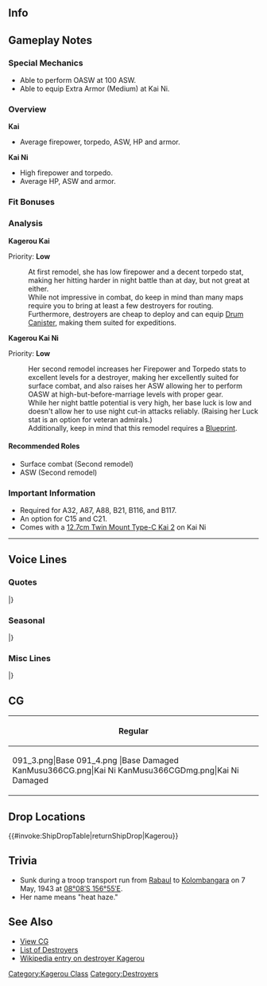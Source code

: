 ==Info==
{{KanmusuInfo|ID=091}}
{{KanmusuInfo|ID=091a}}
{{KanmusuInfo|ID=366}}

==Gameplay Notes==
===Special Mechanics===
* Able to perform OASW at 100 ASW.
* Able to equip Extra Armor (Medium) at Kai Ni.

===Overview===
'''Kai'''
* Average firepower, torpedo, ASW, HP and armor.  

'''Kai Ni'''
* High firepower and torpedo.
* Average HP, ASW and armor.

===Fit Bonuses===
{{:{{BASEPAGENAME}}/Equipment Bonuses}}
{{clear}}

===Analysis===
'''Kagerou Kai'''

Priority: '''Low'''

:At first remodel, she has low firepower and a decent torpedo stat, making her hitting harder in night battle than at day, but not great at either.
:While not impressive in combat, do keep in mind than many maps require you to bring at least a few destroyers for routing.
:Furthermore, destroyers are cheap to deploy and can equip [[Drum Canister]], making them suited for expeditions.


'''Kagerou Kai Ni''' 

Priority: '''Low'''
:Her second remodel increases her Firepower and Torpedo stats to excellent levels for a destroyer, making her excellently suited for surface combat, and also raises her ASW allowing her to perform OASW at high-but-before-marriage levels with proper gear.
:While her night battle potential is very high, her base luck is low and doesn't allow her to use night cut-in attacks reliably. (Raising her Luck stat is an option for veteran admirals.)
:Additionally, keep in mind that this remodel requires a [[Blueprint]].


====Recommended Roles====
* Surface combat (Second remodel)
* ASW (Second remodel)

===Important Information===
* Required for A32, A87, A88, B21, B116, and B117.
* An option for C15 and C21.
* Comes with a [[12.7cm Twin Mount Type-C Kai 2]] on Kai Ni
----

==Voice Lines==
===Quotes===
{{ShipquoteHeader}}
{{ShipquoteKai
|scenario = Introduction
|origin = やっと会えた！陽炎よ。よろしくねっ！
|translation = We finally meet! I'm Kagerou. Nice to meet you!
|audio = Kagerou-Introduction.ogg
}}
{{ShipquoteKai
|scenario = Introduction
|kai2 = yes
|origin = 司令、今日も合いた！しっかり改修した、新しい陽炎よ！行きましょう！
|translation = We're together again today, Commander! I'm a whole new Kagerou now that I've been thoroughly remodelled! Let's go!
|audio = KagerouKaiNi-Intro.mp3
}}
{{ShipquoteKai
|scenario = Library
|origin = 第四次軍備充実計画で建造された陽炎型駆逐艦、ネームシップの陽炎よ。
新鋭の主力駆逐艦として、ハワイ攻撃機動部隊を始め、様々な作戦に参加したわ。
よろしくね。
|translation = I'm the name ship of the Kagerou-class destroyers built under the 4th Naval Armanents Supplement Programme, Kagerou.<ref>A majority of the class were actually built under the [https://en.wikipedia.org/wiki/3rd_Naval_Armaments_Supplement_Programme 3rd Naval Armanents Supplement Programme]. Only the final 4 ships of the class were built under the 4th programme.</ref>
As a newly built fleet destroyer, I participated in the task force attacking Hawaii at the start of the war; then many other operations after that.<ref>She was part of the escort of the task force that attacked Pearl Harbor.</ref>
I'll be in your care.
|audio = Kagerou-Library.ogg
}}
{{ShipquoteKai
|scenario = Secretary 1
|origin = 出番かしら？
|translation = Is it my turn?
|audio = Kagerou-Secretary_1.ogg
}}
{{ShipquoteKai
|scenario = Secretary 1
|kai = yes
|origin = 陽炎の出番なの？
|translation = Is it my turn now?
|audio = KagerouKai-Secretary 1.ogg
}}
{{ShipquoteKai
|scenario = Secretary 2
|origin = なーに？お話したいの？
|translation = What is it~? You want to talk with me?
|audio = Kagerou-Secretary_2.ogg
}}
{{ShipquoteKai
|scenario = Secretary 2
|kai2 = yes
|origin = 陽炎の出番？やった！
|translation = It's my turn? Alright!
|audio = KagerouKaiNi-Sec2.mp3
}}
{{ShipquoteKai
|scenario = Secretary 3
|origin = ちょっあまり触ると怒るわよ、もぅ。
|translation = Wai~ I'll get angry if you keep touching me. Jeez.
|audio = Kagerou-Secretary_3.ogg
}}
{{ShipquoteKai
|scenario = Secretary Idle
|kai = yes
|origin = 司令、話聞いてる？司令？司令ったら！もう私無視するなんてどういうつもり！？
|translation = Are you listening to me, Commander? Commander? I'm talking to you! Jeez, why are you ignoring me!?
|audio = Kagerou-Idle.ogg
}}
{{ShipquoteKai
|scenario = Secretary (Married)
|kai = yes
|origin = 司令…んーまぁ頑張ってるじゃない？うん。私も頑張らないと、一緒にね♪
|translation = Commander... Well, well, aren't you working hard? Yup. I'll have to work hard with you too♪
|audio = KagerouKai-Secretary_Married.ogg
}}
{{ShipquoteKai
|scenario = Wedding
|origin = あ、司令！お疲れ様ー…えーと…あっ！これ、ハワイ土産のチョコレートです！
|translation =Ah, Commander! Thanks for your hard work... Ummm... Ah! Here are chocolates from Hawaii as a souvenir!
|audio = Kagerou-Wedding.ogg
}}
{{ShipquoteKai
|scenario = Player's Score
|origin = 司令に電文が届いてるわ。
|translation = A telegram has arrived for you, Commander.
|audio = Kagerou-Looking_At_Scores.ogg
}}
{{ShipquoteKai
|scenario = Player's Score
|kai2 = yes
|origin = はいはい。情報でしょう？私に見せて上げるかな。
|translation = I know, I know. You want the intelligence, right? I'll show it to you.
|audio = KagerouKaiNi-PlayerScore.mp3
}}
{{ShipquoteKai
|scenario = Joining the Fleet
|origin = いよいよ、私の出番ね！
|translation = It's finally my turn!
|audio = Kagerou-Joining_A_Fleet.ogg
}}
{{ShipquoteKai
|scenario = Equipment 1
|origin = やったぁ！<ref>Shared with Secretary Married before Kai.</ref>
|translation = Alright!
|audio = Kagerou-Equipment_1.ogg
}}
{{ShipquoteKai
|scenario = Equipment 1
|kai2 = yes
|origin = サンキュ！これで行けるわ！
|translation = Thanks! I can make it with this!
|audio = KagerouKaiNi-Equip1.mp3
}}
{{ShipquoteKai
|scenario = Equipment 2
|origin = お？いいんじゃない？ありがとっ。
|translation = Oh? Isn't this nice? Thanks.
|audio = Kagerou-Equipment_2.ogg
}}
{{ShipquoteKai
|scenario = Equipment 3
|origin = サンキュ！私の活躍、期待してね！<ref>Shared with Supply before Kai.</ref>
|translation = Thank you! Expect great things from me alright!
|audio = Kagerou-Equipment_3.ogg
}}
{{ShipquoteKai
|scenario = Supply
|kai = yes
|origin = 補給か…、ありがと！
|translation = Supplies huh... Thanks!
|audio = KagerouKai-Supply.ogg
}}
{{ShipquoteKai
|scenario = Docking (Minor Damage)
|origin = 陽炎、休憩入りまーす！
|translation = I'm going to take a break~!
|audio = Kagerou-Docking_Minor.ogg
}}
{{ShipquoteKai
|scenario = Docking (Major Damage)
|origin = ちょっとお休みするね。ふぁーあ…
|translation = I'm going to rest for a while. Wheeew...
|audio = Kagerou-Docking_Major.ogg
}}
{{ShipquoteKai
|scenario = Construction
|origin = 新しい仲間が到着したわ
|translation = A new comrade has arrived.
|audio = Kagerou-Construction.ogg
}}
{{ShipquoteKai
|scenario = Returning from Sortie
|origin = 作戦完了よ。
|translation = Operation complete.
|audio = Kagerou-Returning_From_Sortie.ogg
}}
{{ShipquoteKai
|scenario = Starting a Sortie
|origin = 両舷全速、陽炎出撃しまーす！
|translation = All engines full speed ahead, Kagerou, sortieing!
|audio = Kagerou-Starting_A_Sortie.ogg
}}
{{ShipquoteKai
|scenario = Starting a Sortie
|kai2 = yes
|origin = 十八駆、陽炎出撃よ！さあ、行くわよ！
|translation = DesDiv18, Kagerou, sortieing! Now, let's go!
|audio = KagerouKaiNi-Sortie.mp3
}}
{{ShipquoteKai
|scenario = Starting a Battle
|origin = 砲雷撃戦、用意！
|translation = Prepare for combat!
|audio = Kagerou-Battle_Start.ogg
}}
{{ShipquoteKai
|scenario = Starting a Battle
|kai = yes
|origin = 敵艦隊発見！突撃するわ！陽炎についてらっしゃい！
|translation = Enemy fleet spotted! We're charging in! Follow me!
|audio = KagerouKai-Battle_Start.ogg
}}
{{ShipquoteKai
|scenario = Starting a Battle
|kai2 = yes
|origin = さぁて、皆、いい？改装陽炎型の威力、見せてあげるから！いけ！
|translation = Alright; ready, everyone? I'll show you the might of the remodelled Kagerou-class! Let's go!
|audio = KagerouKaiNi-BattleStart.mp3
}}
{{ShipquoteKai
|scenario = Attack
|origin = 攻撃よ、砲撃！
|translation = Attack, attack!
|audio = Kagerou-Attack.ogg
}}
{{ShipquoteKai
|scenario = Night Battle Attack
|origin = 悪いわね、貰ったわ！
|translation = Too bad for you, I've got you!
|audio = Kagerou-Night_Attack.ogg
}}
{{ShipquoteKai
|scenario = Night Battle
|origin = 追撃戦に移行するわ！
|translation = Let's transition to the pursit!
|audio = Kagerou-Night_Battle.ogg
}}
{{ShipquoteKai
|scenario = MVP
|origin = どう、私の戦闘は？少しは参考になったかな？ああ、お礼なんていいのよ。
|translation = How was my battle? Can it be used as a bit of a reference? Ah, no need to thank me.<ref>She's asking if her battle is good enough to be used as an example.</ref>
|audio = Kagerou-MVP.ogg
}}
{{ShipquoteKai
|scenario = Minor Damage 1
|origin = ふんっ、これくらい！
|translation = Humph, it will take more than that!
|audio = Kagerou-Minor_Damage_1.ogg
}}
{{ShipquoteKai
|scenario = Minor Damage 2
|origin = な、何なの～？
|translation = Wh-what?
|audio = Kagerou-Minor_Damage_2.ogg
}}
{{ShipquoteKai
|scenario = Major Damage
|origin = 陽炎型ネームシップの名が泣くわ…も～っ！
|translation = I'm not worthy of being the Kagerou-class name ship... Jeez!
|audio = Kagerou-Major_Damage.ogg
}}
{{ShipquoteKai
|scenario = Sunk
|origin = 私が沈むの？ホントに？嘘…
|translation = I'm sinking? Really? No way...
|audio = Kagerou-Sunk.ogg
}}
|} <references/>

{{clear}}

===Seasonal===
{{SeasonalHeaderOld}}
{{SeasonalQuote
|scenario = [[Seasonal/Second_Anniversary|2nd Anniversary]]
|origin = 今日は、大事な日じゃない？司令！みんな！おめでとうっ！
|translation =	Isn’t today an important day? Commander! Everyone! Congratulations!
|audio = Kagerou_2nd_Anniversary_Sec1.mp3
|notes = 
}}
{{SeasonalQuote
|scenario = [[Seasonal/Early_Summer_Season_Update|Early Summer 2015]]
|origin = 不知火ぃ～。あんたも今年は、新しい水着買いなさい、よっ。……え？んぁ～、もうっ！私が選んだげるっ！
|translation =	Shiranui~. Just buy a new swimsuit this year~… Eh? Ngh, jeez! I’ll pick one out!
|audio = Kagerou_Early_Summer_HQ_1.ogg
|notes =
}}
{{SeasonalQuote
|scenario = [[Seasonal/Mid_Summer_Season_Update|Midsummer 2015]]
|origin = ほーらっ、十八駆、海に行くわよ。ちゃんと服の下に水着着た？不知火、あんたもよ。
|translation =	Hey, DesDiv18, we’re going to the sea. Is everyone wearing their swimsuits under their clothes? You too, Shiranui.
|audio = Kagerou_Mid_Summer.ogg
|notes =
}}
{{SeasonalQuote
|scenario = [[Seasonal/Christmas_2015|Christmas 2015]]
|origin = クリスマスよ！楽しまないと！！皆食べてる？不知火は……意外と楽しそうね♪
|translation =	It’s Christmas! Let’s have fun!! Have you all had something to eat? Shiranui is… surprisingly enjoying herself♪
|audio = Kagerou_Christmas_2015_Sec1.ogg
|notes =
}}
{{SeasonalQuote
|scenario = [[Seasonal/End_of_Year_2015|End of Year 2015]]
|origin = もう大晦日。本当、早いはよね。大素地も早めに片付けないと。えぇ？お節？ん…
|translation =	It’s already New Year’s Eve. Time sure flies. I have to hurry up and spring clean. Eh? New Year’s food? Hmmm…
|audio = Kagerou_Year_End_2015_Sec1.ogg
|notes = 
}}
{{SeasonalQuote
|scenario = [[Seasonal/New_Year_2016|New Year 2016]]
|origin = 司令、あけましておめでとう！今年も十八駆と陽炎型をどうぞよろしくね。
|translation =	Happy New Year, Commander! Please treat DesDiv18 well this year too.
|audio = Kagerou_New_Years_Day_2016.ogg
|notes = 
}}
{{SeasonalQuote
|scenario = [[Seasonal/Setsubun_2016|Setsubun 2016]]
|origin = 節分かぁ…ま、いいか。じゃ、投げるよー！…って不知火ぃ！？あんた何やってんの！？
|translation =	It’s Setsubun… Oh well. I’m throwing them now! …Ow, Shiranui! What are you doing!?
|audio = Kagerou_Setsubun_2016_Sec1.ogg
|notes = 
}}
{{SeasonalQuote
|scenario = [[Seasonal/Valentine%27s_Day_2016|Valentine’s Day 2016]]
|origin = まぁ、一応ね。一応用意したの…司令。はい、あげるわ。まぁ…一応だから！一応！！
|translation =	Well, just this once. I got this ready for you just this once… Commander. Here you go. I said… it’s only just this once! Only once!!
|audio = Kagerou_Valentine_Sec1.ogg
|notes = 
}}
{{SeasonalQuote
|scenario = [[Seasonal/White_Day_2016|White Day 2016]]
|origin = 司令、一応お返しとか…あ、あるの？…サンキュー！ちょっと、嬉しいかな。
|translation =	D-do I get a return gift… just this once, Commander? …Thank you! I’m just a bit happy.
|audio = Kagerou_White_Day_2016.ogg
|notes = 
}}
{{SeasonalQuote
|scenario = [[Seasonal/Fifth_Anniversary|5th Anniversary]]
|origin = みんな、サンキュ！十八駆の五周年よ。やったね！司令、改めて、これからもよろしくね。
|translation =	Thank you, everyone! It’s DesDiv18’s 5th Anniversary. Hooray! Once again, please keep looking after us, Commander.
|audio = Kagerou_5th_Anniversary_Sec1.mp3
|notes = 
}}
{{SeasonalQuote
|scenario = [[Seasonal/Saury_2018|Saury 2018]]
|origin = 秋刀魚漁？いいわよ、やってあげる。不知火、あんたも出るのよ。準備はいい？はぁー、魚雷はいらないは。明かりをできる持って、ほら！
|translation =	Saury fishing? Alright, I'll do it. You're coming too, Shiranui. Are you ready? Huuuh, you don't need torpedoes. You just need to bright lights, like this!
|audio = Kagerou_Sec1_Saury_2018.mp3
|notes = 
}}
{{SeasonalQuote
|scenario = [[Seasonal/Autumn_2020|Autumn 2020]]
|origin = さあ、鎮守府秋祭りの季節ですね？私達陽炎型も…浜風、あんた何やってんの？大丈夫？
|translation =	Well then, it's the season for the Naval Base Autumn Festival right? We Kagerou-class will als-... Hamakaze, what are you doing? Are you alright?
|audio = Kagerou_Autumn_2020_Secretary_1.mp3
|notes = 
}}
{{SeasonalQuote
|scenario = [[Seasonal/Eighth_Anniversary|8th Anniversary]]
|origin = みんな、サンキュ。十八駆、ついに八周年よ。うむ、嬉しいね。司令、この春も、よろしくね。
|translation =	Everyone, thank you. It's DesDiv18's 8th Anniversary. Yep, it makes me happy. Commander, I'm counting on you this spring too.
|audio = Kagerou_8th Anniversary_Secretary_1.mp3
|notes = 
}}
|}<references/>

{{clear}}

===Misc Lines===
{{SeasonalHeaderOld}}
{{SeasonalQuote
|scenario = [[Spring 2019 Event]]
|origin = 機関戦闘！さあ、いくはよ！
|translation =	Combat speed! Now, let's go!
|audio = KagerouKai2-Friend_Fleet_1.mp3
|notes = Friend Fleet Line
}}
{{SeasonalQuote
|scenario = [[Spring 2019 Event]]
|origin = 陽炎、突撃入ります！
|translation =	Kagerou, starting the assault!
|audio = KagerouKai2-Friend_Fleet_2.mp3
|notes = Friend Fleet Line
}}
|}<references/>

{{clear}}

==CG==
{| class="mw-collapsible mw-collapsed wikitable" style="width: 100%;"
!Regular
|-
|<gallery>
091_3.png|Base
091_4.png |Base Damaged
KanMusu366CG.png|Kai Ni
KanMusu366CGDmg.png|Kai Ni Damaged
</gallery>
|}

==Drop Locations==
{{#invoke:ShipDropTable|returnShipDrop|Kagerou}}

==Trivia==
*Sunk during a troop transport run from [http://en.wikipedia.org/wiki/Rabaul Rabaul] to [http://en.wikipedia.org/wiki/Kolombangara Kolombangara] on 7 May, 1943 at [http://tools.wmflabs.org/geohack/geohack.php?pagename=Japanese_destroyer_Kager%C5%8D_%281938%29&params=08_08_S_156_55_E_type:event_region:SB-WE_dim:300km 08°08′S 156°55′E].
*Her name means "heat haze."

==See Also==
*[[{{PAGENAMEE}}/Gallery|View {{PAGENAME}} CG]]
*[[EliteDD|List of Destroyers]]
*[[wikipedia:Japanese_destroyer_Kagerō_(1938)|Wikipedia entry on destroyer Kagerou]]
{{shiplist}}
[[Category:Kagerou Class]]
[[Category:Destroyers]]